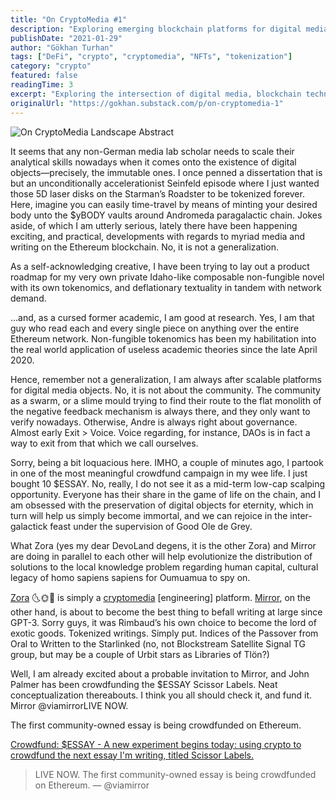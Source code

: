 ```yaml
---
title: "On CryptoMedia #1"
description: "Exploring emerging blockchain platforms for digital media, tokenized writing, and cryptomedia engineering. An analysis of Zora, Mirror, and community-funded essays in the evolving DeFi ecosystem."
publishDate: "2021-01-29"
author: "Gökhan Turhan"
tags: ["DeFi", "crypto", "cryptomedia", "NFTs", "tokenization"]
category: "crypto"
featured: false
readingTime: 3
excerpt: "Exploring the intersection of digital media, blockchain technology, and tokenized writing through platforms like Zora and Mirror. A deep dive into cryptomedia engineering and community-funded essays in the evolving NFT ecosystem."
originalUrl: "https://gokhan.substack.com/p/on-cryptomedia-1"
---
```


![On CryptoMedia Landscape Abstract](/blog/images/on-cryptomedia-1-landscape-abstract.jpeg)

It seems that any non-German media lab scholar needs to scale their analytical skills nowadays when it comes onto the existence of digital objects—precisely, the immutable ones. I once penned a dissertation that is but an unconditionally accelerationist Seinfeld episode where I just wanted those 5D laser disks on the Starman’s Roadster to be tokenized forever. Here, imagine you can easily time-travel by means of minting your desired body unto the $yBODY vaults around Andromeda paragalactic chain. Jokes aside, of which I am utterly serious, lately there have been happening exciting, and practical, developments with regards to myriad media and writing on the Ethereum blockchain. No, it is not a generalization.

As a self-acknowledging creative, I have been trying to lay out a product roadmap for my very own private Idaho-like composable non-fungible novel with its own tokenomics, and deflationary textuality in tandem with network demand.

…and, as a cursed former academic, I am good at research. Yes, I am that guy who read each and every single piece on anything over the entire Ethereum network. Non-fungible tokenomics has been my habilitation into the real world application of useless academic theories since the late April 2020.

Hence, remember not a generalization, I am always after scalable platforms for digital media objects. No, it is not about the community. The community as a swarm, or a slime mould trying to find their route to the flat monolith of the negative feedback mechanism is always there, and they only want to verify nowadays. Otherwise, Andre is always right about governance. Almost early Exit > Voice. Voice regarding, for instance, DAOs is in fact a way to exit from that which we call ourselves.

Sorry, being a bit loquacious here. IMHO, a couple of minutes ago, I partook in one of the most meaningful crowdfund campaign in my wee life. I just bought 10 $ESSAY. No, really, I do not see it as a mid-term low-cap scalping opportunity. Everyone has their share in the game of life on the chain, and I am obsessed with the preservation of digital objects for eternity, which in turn will help us simply become immortal, and we can rejoice in the inter-galactick feast under the supervision of Good Ole de Grey.

What Zora (yes my dear DevoLand degens, it is the other Zora) and Mirror are doing in parallel to each other will help evolutionize the distribution of solutions to the local knowledge problem regarding human capital, cultural legacy of homo sapiens sapiens for Oumuamua to spy on.

[Zora](https://zora.engineering/) 🌜🌞🌛 is simply a [cryptomedia](https://cryptomedia.wtf/) [engineering] platform. [Mirror](https://mirror.xyz/), on the other hand, is about to become the best thing to befall writing at large since GPT-3. Sorry guys, it was Rimbaud’s his own choice to become the lord of exotic goods. Tokenized writings. Simply put. Indices of the Passover from Oral to Written to the Starlinked (no, not Blockstream Satellite Signal TG group, but may be a couple of Urbit stars as Libraries of Tlön?)

Well, I am already excited about a probable invitation to Mirror, and John Palmer has been crowdfunding the $ESSAY Scissor Labels. Neat conceptualization thereabouts. I think you all should check it, and fund it.
Mirror @viamirrorLIVE NOW.

The first community-owned essay is being crowdfunded on Ethereum.

[Crowdfund: $ESSAY - A new experiment begins today: using crypto to crowdfund the next essay I'm writing, titled Scissor Labels.](https://j.mirror.xyz/uVGCCwwm3k341lPpxaJmHTZROESVse9Pe_rmbiuUAC0)

> LIVE NOW. The first community-owned essay is being crowdfunded on Ethereum. 
> — @viamirror

